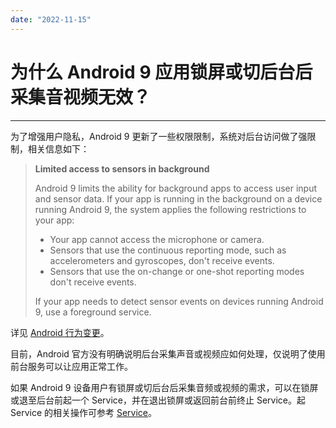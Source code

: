 ```yaml
---
date: "2022-11-15"
---
```

# 为什么 Android 9 应用锁屏或切后台后采集音视频无效？

---

为了增强用户隐私，Android 9 更新了一些权限限制，系统对后台访问做了强限制，相关信息如下：

> **Limited access to sensors in background**
>
> Android 9 limits the ability for background apps to access user input and sensor data. If your app is running in the background on a device running Android 9, the system applies the following restrictions to your app:
> - Your app cannot access the microphone or camera.
> - Sensors that use the continuous reporting mode, such as accelerometers and gyroscopes, don't receive events.
> - Sensors that use the on-change or one-shot reporting modes don't receive events.
>
> If your app needs to detect sensor events on devices running Android 9, use a foreground service.

详见 [Android 行为变更](https://developer.android.com/about/versions/pie/android-9.0-changes-all#privacy-changes-all)。


目前，Android 官方没有明确说明后台采集声音或视频应如何处理，仅说明了使用前台服务可以让应用正常工作。

如果 Android 9 设备用户有锁屏或切后台后采集音频或视频的需求，可以在锁屏或退至后台前起一个 Service，并在退出锁屏或返回前台前终止 Service。起 Service 的相关操作可参考 [Service](https://developer.android.com/reference/android/app/Service)。
